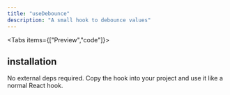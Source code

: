 ```yaml
---
title: "useDebounce"
description: "A small hook to debounce values"
---
```


<Tabs items={["Preview","code"]}>
<Tab>
<ComponentPreview name="use-debounce-demo"/>
</Tab>
<Tab>
<ComponentSource name="use-debounce"/>
</Tab>
</Tabs>

## installation

No external deps required. Copy the hook into your project and use it like a normal React hook.
